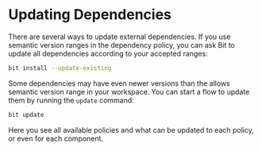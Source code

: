 # Updating Dependencies

There are several ways to update external dependencies. If you use semantic version ranges in the dependency policy, you can ask Bit to update all dependencies according to your accepted ranges:

```bash
bit install --update-existing
```

Some dependencies may have even newer versions than the allows semantic version range in your workspace. You can start a flow to update them by running the `update` command:

```bash
bit update
```

Here you see all available policies and what can be updated to each policy, or even for each component.
